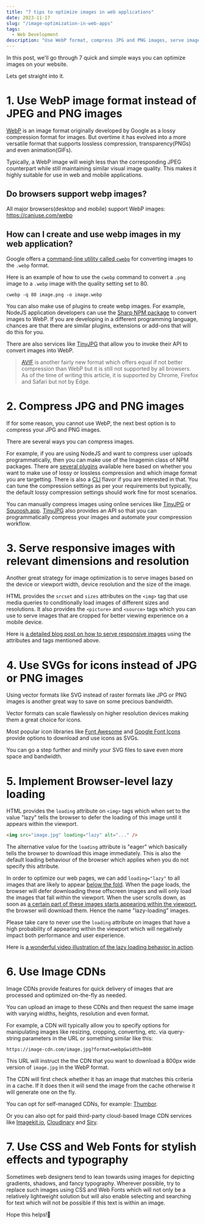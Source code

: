 ```yaml
---
title: "7 tips to optimize images in web applications"
date: 2023-11-17
slug: "/image-optimization-in-web-apps"
tags:
  - Web Development
description: "Use WebP format, compress JPG and PNG images, serve images responsively and several other quick and simple strategies to optimize the images on your website."
---
```


In this post, we'll go through 7 quick and simple ways you can optimize images on your website.

Lets get straight into it.

# 1. Use WebP image format instead of JPEG and PNG images
<a href="https://en.wikipedia.org/wiki/WebP" target="_blank">WebP</a> is an image format originally developed by Google as a lossy compression format for images. But overtime it has evolved into a more versatile format that supports lossless compression, transparency(PNGs) and even animation(GIFs). 

Typically, a WebP image will weigh less than the corresponding JPEG counterpart while still maintaining similar visual image quality. This makes it highly suitable for use in web and mobile applications.

## Do browsers support webp images?
All major browsers(desktop and mobile) support WebP images: https://caniuse.com/webp

## How can I create and use webp images in my web application?
Google offers a <a href="https://developers.google.com/speed/webp/docs/using" target="_blank">command-line utility called `cwebp`</a> for converting images to the `.webp` format.

Here is an example of how to use the `cwebp` command to convert a `.png` image to a `.webp` image with the quality setting set to 80.

```
cwebp -q 80 image.png -o image.webp
```

You can also make use of plugins to create webp images. For example, NodeJS application developers can use the <a href="https://npm.io/package/sharp" target="_blank">Sharp NPM package</a> to convert images to WebP. If you are developing in a different programming language, chances are that there are similar plugins, extensions or add-ons that will do this for you.

There are also services like <a href="https://tinyjpg.com/" target="_blank">TinyJPG</a> that allow you to invoke their API to convert images into WebP.

><a href="https://en.wikipedia.org/wiki/AVIF" target="_blank">AVIF</a> is another fairly new format which offers equal if not better compression than WebP but it is still not supported by all browsers. As of the time of writing this article, it is supported by Chrome, Firefox and Safari but not by Edge.

# 2. Compress JPG and PNG images
If for some reason, you cannot use WebP, the next best option is to compress your JPG and PNG images.

There are several ways you can compress images. 

For example, if you are using NodeJS and want to compress user uploads programmatically, then you can make use of the Imagemin class of NPM packages. There are <a href="https://web.dev/articles/use-imagemin-to-compress-images#plugins" target="_blank">several plugins</a> available here based on whether you want to make use of lossy or lossless compression and which image format you are targetting. There is also a <a href="https://github.com/imagemin/imagemin-cli" target="_blank">CLI</a> flavor if you are interested in that. You can tune the compression settings as per your requirements but typically, the default lossy compression settings should work fine for most scenarios.

You can manually compress images using online services like <a href="https://tinyjpg.com/" target="_blank">TinyJPG</a> or <a href="https://squoosh.app/" target="_blank">Squoosh.app</a>. <a href="https://tinyjpg.com/" target="_blank">TinyJPG</a> also provides an API so that you can programmatically compress your images and automate your compression workflow.

# 3. Serve responsive images with relevant dimensions and resolution
Another great strategy for image optimization is to serve images based on the device or viewport width, device resolution and the size of the image.

HTML provides the `srcset` and `sizes` attributes on the `<img>` tag that use media queries to conditionally load images of different sizes and resolutions. It also provides the `<picture>` and `<source>` tags which you can use to serve images that are cropped for better viewing experience on a mobile device.

Here is [a detailed blog post on how to serve responsive images](/responsive-images-html/) using the attributes and tags mentioned above.

# 4. Use SVGs for icons instead of JPG or PNG images
Using vector formats like SVG instead of raster formats like JPG or PNG images is another great way to save on some precious bandwidth.

Vector formats can scale flawlessly on higher resolution devices making them a great choice for icons. 

Most popular icon libraries like <a href="https://fontawesome.com/" target="_blank">Font Awesome</a> and <a href="https://fonts.google.com/icons" target="_blank">Google Font Icons</a> provide options to download and use icons as SVGs.

You can go a step further and minify your SVG files to save even more space and bandwidth.

# 5. Implement Browser-level lazy loading
HTML provides the `loading` attribute on `<img>` tags which when set to the value "lazy" tells the browser to defer the loading of this image until it appears within the viewport. 

```html
<img src="image.jpg" loading="lazy" alt="..." />
```

The alternative value for the `loading` attribute is "eager" which basically tells the browser to download this image immediately. This is also the default loading behaviour of the browser which applies when you do not specify this attribute.

In order to optimize our web pages, we can add `loading="lazy"` to all images that are likely to appear <a href="https://www.wordstream.com/below-the-fold" target="_blank">below the fold</a>. When the page loads, the browser will defer downloading these offscreen images and will only load the images that fall within the viewport. When the user scrolls down, as soon as <a href="https://web.dev/articles/browser-level-image-lazy-loading#distance-from-viewport_thresholds" target="_blank">a certain part of these images starts appearing within the viewport</a>, the browser will download them. Hence the name "lazy-loading" images.

Please take care to never use the `loading` attribute on images that have a high probability of appearing within the viewport which will negatively impact both performance and user experience.

Here is <a href="https://web.dev/articles/browser-level-image-lazy-loading" target="_blank">a wonderful video illustration of the lazy loading behavior in action</a>.

# 6. Use Image CDNs
Image CDNs provide features for quick delivery of images that are processed and optimized on-the-fly as needed.

You can upload an image to these CDNs and then request the same image with varying widths, heights, resolution and even format.

For example, a CDN will typically allow you to specify options for manipulating images like resizing, cropping, converting, etc. via query-string parameters in the URL or something similar like this:

```
https://image-cdn.com/image.jpg?format=webp&width=800
```

This URL will instruct the the CDN that you want to download a 800px wide version of `image.jpg` in the WebP format.

The CDN will first check whether it has an image that matches this criteria in a cache. If it does then it will send the image from the cache otherwise it will generate one on the fly.

You can opt for self-managed CDNs, for example: <a href="https://github.com/thumbor/thumbor" target="_blank">Thumbor</a>.

Or you can also opt for paid third-party cloud-based Image CDN services like <a href="https://imagekit.io/" target="_blank">Imagekit.io</a>, <a href="https://cloudinary.com/" target="_blank">Cloudinary</a> and <a href="https://sirv.com/" target="_blank">Sirv</a>.

# 7. Use CSS and Web Fonts for stylish effects and typography
Sometimes web designers tend to lean towards using images for depicting gradients, shadows, and fancy typography. Wherever possible, try to replace such images using CSS and Web Fonts which will not only be a relatively lightweight solution but will also enable selecting and searching for text which will not be possible if this text is within an image. 

Hope this helps!🙏